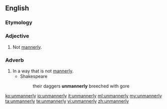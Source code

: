 ==English==

===Etymology===
{{prefix|un|mannerly|lang=en}}

===Adjective===
{{en-adj}}

# Not [[mannerly]].

===Adverb===
{{en-adv}}

# In a way that is not [[mannerly]].
#* Shakespeare
#*: their daggers '''unmannerly''' breeched with gore

[[ko:unmannerly]]
[[io:unmannerly]]
[[it:unmannerly]]
[[ml:unmannerly]]
[[my:unmannerly]]
[[ta:unmannerly]]
[[te:unmannerly]]
[[vi:unmannerly]]
[[zh:unmannerly]]